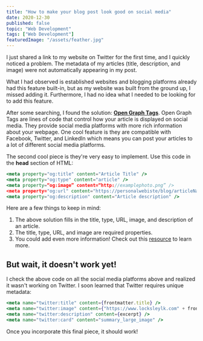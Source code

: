 ```yaml
---
title: "How to make your blog post look good on social media"
date: 2020-12-30
published: false
topic: "Web Development"
tags: ["Web Development"]
featuredImage: "/assets/feather.jpg"
---
```


I just shared a link to my website on Twitter for the first time, and I quickly noticed a problem. The metadata of my articles (title, description, and image) were not automatically appearing in my post.

What I had observed is established websites and blogging platforms already had this feature built-in, but as my website was built from the ground up, I missed adding it. Furthermore, I had no idea what I needed to be looking for to add this feature.

After some searching, I found the solution: [**Open Graph Tags**](https://ogp.me/). Open Graph Tags are lines of code that control how your article is displayed on social media. They provide social media platforms with more rich information about your webpage. One cool feature is they are compatible with Facebook, Twitter, and LinkedIn which means you can post your articles to a lot of different social media platforms.

The second cool piece is they're very easy to implement. Use this code in the **head** section of HTML:

```jsx
<meta property="og:title" content="Article Title" />
<meta property="og:type" content="article" />
<meta property=“og:image” content=“http://examplephoto.png” />
<meta property="og:url" content="https://personalwebiste/blog/articleName." />
<meta property="og:description" content="Article description" />
```

Here are a few things to keep in mind:

1. The above solution fills in the title, type, URL, image, and description of an article.
2. The title, type, URL, and image are required properties.
3. You could add even more information! Check out this [resource](https://ogp.me/) to learn more.

## But wait, it doesn't work yet!

I check the above code on all the social media platforms above and realized it wasn't working on Twitter. I soon learned that Twitter requires unique metadata:

```jsx
<meta name="twitter:title" content={frontmatter.title} />
<meta name="twitter:image" content={"https://www.locksleylk.com" + frontmatter.featuredImage} />
<meta name="twitter:description" content={excerpt} />
<meta name="twitter:card" content="summary_large_image" />
```

Once you incorporate this final piece, it should work!
